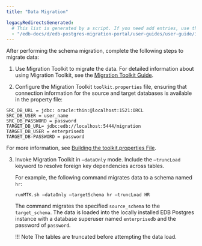 ```yaml
---
title: "Data Migration"

legacyRedirectsGenerated:
  # This list is generated by a script. If you need add entries, use the `legacyRedirects` key.
  - "/edb-docs/d/edb-postgres-migration-portal/user-guides/user-guide/3.0.1/mp_data_migration.html"
---
```


<div id="mp_data_migration" class="registered_link"></div>

After performing the schema migration, complete the following steps to migrate data:

1.  Use Migration Toolkit to migrate the data. For detailed information about using Migration Toolkit, see the [Migration Toolkit Guide](/migration_toolkit/latest/).

2.  Configure the Migration Toolkit `toolkit.properties` file, ensuring that connection information for the source and target databases is available in the property file:

```text
SRC_DB_URL = jdbc: oracle:thin:@localhost:1521:ORCL
SRC_DB_USER = user_name
SRC_DB_PASSWORD = password
TARGET_DB_URL= jdbc:edb://localhost:5444/migration
TARGET_DB_USER = enterprisedb
TARGET_DB-PASSWORD = password
```

For more information, see [Building the toolkit.properties File](/migration_toolkit/53.0.1/06_building_toolkit.properties_file/).

3.  Invoke Migration Toolkit in `–dataOnly` mode. Include the `–truncLoad` keyword to resolve foreign key dependencies across tables.

    For example, the following command migrates data to a schema named `hr`:

    `runMTK.sh –dataOnly –targetSchema hr –truncLoad HR`

    The command migrates the specified `source_schema` to the `target_schema`. The data is loaded into the locally installed EDB Postgres instance with a database superuser named `enterprisedb` and the password of `password`.

    !!! Note
        The tables are truncated before attempting the data load.
